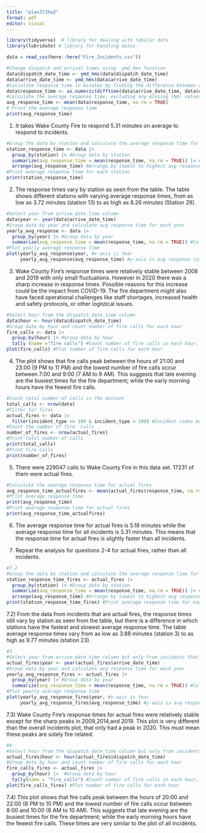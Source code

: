```yaml
---
title: "plan372hw2"
format: pdf
editor: visual
---
```


```r
library(tidyverse)  # library for dealing with tabular data
library(lubridate) # library for handling dates
```

```r
data = read_csv(here::here("Fire_Incidents.csv"))
```

```r
#Change dispatch and arrival times using  ymd_hms function
data$dispatch_date_time <- ymd_hms(data$dispatch_date_time)
data$arrive_date_time <- ymd_hms(data$arrive_date_time)
#Calculate response time in minutes by finding the difference between arrival and dispatch times
data$response_time <- as.numeric(difftime(data$arrive_date_time, data$dispatch_date_time, units = "mins"))
#Calculate the average response time, excluding any missing (NA) values
avg_response_time <- mean(data$response_time, na.rm = TRUE)
# Print the average response time 
print(avg_response_time)
```
1) It takes Wake County Fire to respond 5.31 minutes on average to respond to incidents.

```r
#Group the data by station and calculate the average response time for each station
station_response_time <- data |>
  group_by(station) |> #Group data by station
  summarize(avg_response_time = mean(response_time, na.rm = TRUE)) |> #Calculate avg response time    for each station, excluding any NA values
  arrange(avg_response_time) #Arrange by lowest to highest avg response time
#Print average response time for each station
print(station_response_time) 
```
2) The response times vary by station as seen from the table. The table shows different stations with varying average response times, from as low as 3.72 minutes (station 13) to as high as 8.26 minutes (Station 29).

```r
#Select year from arrive_date_time column
data$year <- year(data$arrive_date_time)
#Group data by year and calculate avg response time for each year
yearly_avg_response <- data |>
  group_by(year) |> #Group data by year
  summarize(avg_response_time = mean(response_time, na.rm = TRUE)) #Calculate avg response time for each year, excluding any NA values
#Plot yearly average response time
plot(yearly_avg_response$year, #x-axis is Year
     yearly_avg_response$avg_response_time) #y-axis is avg response time
```

3) Wake County Fire's response times were relatively stable between 2008 and 2019 with only small fluctuations. However in 2020 there was a sharp increase in response times. Possible reasons for this increase could be the impact from COVID-19. The fire department might also have faced operational challenges like staff shortages, increased health and safety protocols, or other logistical issues.

```r
#Select hour from the dispatch_date_time column 
data$hour <- hour(data$dispatch_date_time)
#Group data by hour and count number of fire calls for each hour
fire_calls <- data |>
  group_by(hour) |> #Group data by hour
  tally (name ="fire calls") #Count number of fire calls in each hour, and name column fire calls
plot(fire_calls) #Plot number of fire calls for each hour
```
4) The plot shows that fire calls peak between the hours of 21:00 and 23:00 (9 PM to 11 PM) and the lowest number of fire calls occur between 7:00 and 9:00 (7 AM to 9 AM). This suggests that late evening are the busiest times for the fire department; while the early morning hours have the fewest fire calls.

```r
#Count total number of calls in the dataset
total_calls <- nrow(data)
#Filter for fires
actual_fires <- data |>
  filter(incident_type >= 100 & incident_type < 200) #Incident codes between 100 and 199 are considered fires
#Count the number of fire  calls
number_of_fires <- nrow(actual_fires)
#Print total number of calls 
print(total_calls)
#Print fire calls
print(number_of_fires)
```

5) There were 229047 calls to Wake County Fire in this data set. 17231 of them were actual fires.

```r
#Calculate the average response time for actual fires
avg_response_time_actualfires <- mean(actual_fires$response_time, na.rm = TRUE)
#Print average response time
print(avg_response_time)
#Print average response time for actual fires
print(avg_response_time_actualfires)
```

6) The average response time for actual fires is 5.18 minutes while the average response time for all incidents is 5.31 minutes. This means that the response time for actual fires is slightly faster than all incidents.

7) Repeat the analysis for questions 2-4 for actual fires, rather than all incidents.

```r
#7.2
#Group the data by station and calculate the average response time for each station but this time only from actual fires
station_response_time_fires <- actual_fires |> 
  group_by(station) |> #Group data by station
  summarize(avg_response_time = mean(response_time, na.rm = TRUE)) |> #Calculate avg response time    for each station, excluding any NA values
  arrange(avg_response_time) #Arrange by lowest to highest avg response time
print(station_response_time_fires) #Print average response time for each station
```

7.2) From the data from incidents that are actual fires, the response times still vary by station as seen from the table, but there is a difference in which stations have the fastest and slowest average response time. The table average response times vary from as low as 3.88 minutes (station 3) to as high as 9.77 minutes (station 23).

```r
#3
#Select year from arrive_date_time column but only from incidents that were actual fires
actual_fires$year <- year(actual_fires$arrive_date_time)
#Group data by year and calculate avg response time for each year
yearly_avg_response_fires <- actual_fires |> 
  group_by(year) |> #Group data by year
  summarize(avg_response_time = mean(response_time, na.rm = TRUE)) #Calculate avg response time for each year, excluding any NA values
#Plot yearly average response time
plot(yearly_avg_response_fires$year, #x-axis is Year
     yearly_avg_response_fires$avg_response_time) #y-axis is avg response time
```
7.3) Wake County Fire's response times for actual fires were relatively stable except for the sharp peaks in 2009,2014,and 2019. This plot is very different than the overall incidents plot, that only had a peak in 2020. This must mean these peaks are solely fire related.

```r
#4
#Select hour from the dispatch_date_time column but only from incidents that were actual fires
actual_fires$hour <- hour(actual_fires$dispatch_date_time)
#Group data by hour and count number of fire calls for each hour
fire_calls_fires <- actual_fires |> 
  group_by(hour) |>  #Group data by hour
  tally(name = "fire_calls") #Count number of fire calls in each hour, and name column fire calls
plot(fire_calls_fires) #Plot number of fire calls for each hour
```
7.4)
This plot shows that fire calls peak between the hours of 20:00 and 22:00 (8 PM to 10 PM) and the lowest number of fire calls occur between 8:00 and 10:00 (8 AM to 10 AM). This suggests that late evening are the busiest times for the fire department; while the early morning hours have the fewest fire calls. These times are very similar to the plot of all incidents.